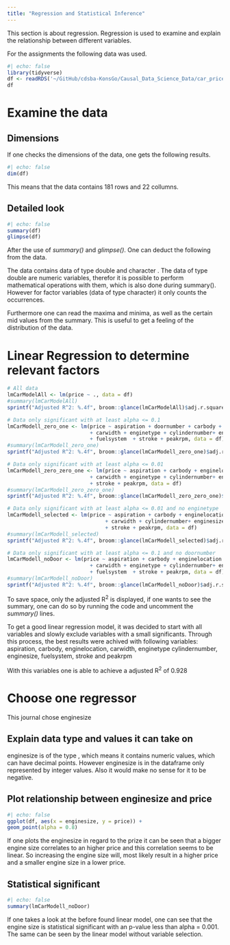 ```yaml
---
title: "Regression and Statistical Inference"
---
```


This section is about regression. Regression is used to examine and explain the relationship
between different variables.

For the assignments the following data was used.
````r
#| echo: false
library(tidyverse)
df <- readRDS('~/GitHub/cdsba-KonsGo/Causal_Data_Science_Data/car_prices.rds')
df
````

# Examine the data

## Dimensions

If one checks the dimensions of the data, one gets the following results.
````r
#| echo: false 
dim(df)
````
This means that the data contains 181 rows and 22 collumns.

## Detailed look

````r
#| echo: false
summary(df)
glimpse(df)
````

After the use of *summary()* and *glimpse()*. One can deduct the following from the data.

The data contains data of type double <dbl> and character <chr>.
The data of type double are numeric variables, therefor it is possible to
perform mathematical operations with them, which is also done during summary().
However for factor variables (data of type character) it only counts the 
occurrences.

Furthermore one can read the maxima and minima, as well as the certain mid values from the 
summary. This is useful to get a feeling of the distribution of the data.

# Linear Regression to determine relevant factors

````r
# All data
lmCarModelAll <- lm(price ~ ., data = df)
#summary(lmCarModelAll)
sprintf("Adjusted R^2: %.4f", broom::glance(lmCarModelAll)$adj.r.squared)

# Data only significant with at least alpha <= 0.1
lmCarModell_zero_one <- lm(price ~ aspiration + doornumber + carbody + enginelocation
                           + carwidth + enginetype + cylindernumber+ enginesize
                           + fuelsystem  + stroke + peakrpm, data = df)
#summary(lmCarModell_zero_one)
sprintf("Adjusted R^2: %.4f", broom::glance(lmCarModell_zero_one)$adj.r.squared)

# Data only significant with at least alpha <= 0.01
lmCarModell_zero_zero_one <- lm(price ~ aspiration + carbody + enginelocation
                           + carwidth + enginetype + cylindernumber+ enginesize
                           + stroke + peakrpm, data = df)
#summary(lmCarModell_zero_zero_one)
sprintf("Adjusted R^2: %.4f", broom::glance(lmCarModell_zero_zero_one)$adj.r.squared)

# Data only significant with at least alpha <= 0.01 and no enginetype
lmCarModell_selected <- lm(price ~ aspiration + carbody + enginelocation
                                + carwidth + cylindernumber+ enginesize
                                + stroke + peakrpm, data = df)
#summary(lmCarModell_selected)
sprintf("Adjusted R^2: %.4f", broom::glance(lmCarModell_selected)$adj.r.squared)

# Data only significant with at least alpha <= 0.1 and no doornumber
lmCarModell_noDoor <- lm(price ~ aspiration + carbody + enginelocation
                           + carwidth + enginetype + cylindernumber+ enginesize
                           + fuelsystem  + stroke + peakrpm, data = df)
#summary(lmCarModell_noDoor)
sprintf("Adjusted R^2: %.4f", broom::glance(lmCarModell_noDoor)$adj.r.squared)
````

To save space, only the adjusted R^2^  is displayed, if one wants to see the summary, one can do so by running the code and uncomment the *summary()* lines.

To get a good linear regression model, it was decided to start with all variables and slowly exclude variables with a small significants. Through this process, the best results were achived with following variables:
aspiration, carbody, enginelocation, carwidth, enginetype
cylindernumber, enginesize, fuelsystem, stroke and peakrpm

With this variables one is able to achieve a adjusted R^2^ of 0.928

# Choose one regressor

This journal chose enginesize

## Explain data type and values it can take on

enginesize is of the type <dbl>, which means it contains numeric values,
which can have decimal points. However enginesize is in the dataframe only 
represented by integer values. Also it would make no sense for it to be negative.


## Plot relationship between enginesize and price
````r
#| echo: false
ggplot(df, aes(x = enginesize, y = price)) +
geom_point(alpha = 0.8)
````

If one plots the enginesize in regard to the prize it can be seen that a bigger
engine size correlates to an higher price and this correlation seems to be linear.
So increasing the engine size will, most likely result in a higher price and a
smaller engine size in a lower price.

## Statistical significant
````r
#| echo: false
summary(lmCarModell_noDoor)
````
If one takes a look at the before found linear model, one can see that the
engine size is statistical significant with an p-value less than alpha = 0.001.
The same can be seen by the linear model without variable selection.


